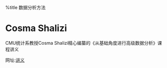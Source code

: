 %title 数据分析方法
= Cosma Shalizi =
CMU统计系教授Cosma Shalizi精心编纂的《从基础角度进行高级数据分析》课程讲义

网址:[[http://www.stat.cmu.edu/~cshalizi/ADAfaEPoV/|讲义]]

